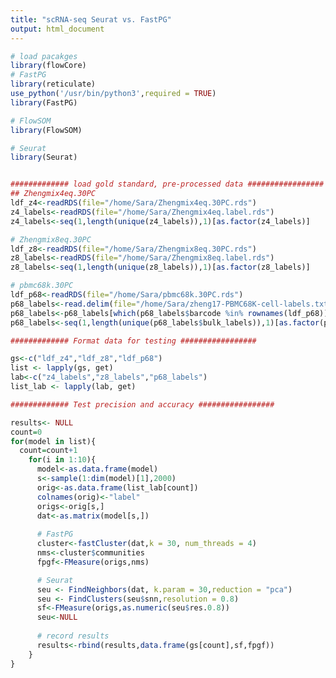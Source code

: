 ```yaml
---
title: "scRNA-seq Seurat vs. FastPG"
output: html_document
---
```


```r
# load pacakges
library(flowCore)
# FastPG
library(reticulate)
use_python('/usr/bin/python3',required = TRUE)
library(FastPG)

# FlowSOM
library(FlowSOM)

# Seurat
library(Seurat)


############# load gold standard, pre-processed data #################
## Zhengmix4eq.30PC
ldf_z4<-readRDS(file="/home/Sara/Zhengmix4eq.30PC.rds")
z4_labels<-readRDS(file="/home/Sara/Zhengmix4eq.label.rds")
z4_labels<-seq(1,length(unique(z4_labels)),1)[as.factor(z4_labels)]

# Zhengmix8eq.30PC
ldf_z8<-readRDS(file="/home/Sara/Zhengmix8eq.30PC.rds")
z8_labels<-readRDS(file="/home/Sara/Zhengmix8eq.label.rds")
z8_labels<-seq(1,length(unique(z8_labels)),1)[as.factor(z8_labels)]

# pbmc68k.30PC
ldf_p68<-readRDS(file="/home/Sara/pbmc68k.30PC.rds")
p68_labels<-read.delim(file="/home/Sara/zheng17-PBMC68K-cell-labels.txt")
p68_labels<-p68_labels[which(p68_labels$barcode %in% rownames(ldf_p68)),]
p68_labels<-seq(1,length(unique(p68_labels$bulk_labels)),1)[as.factor(p68_labels$bulk_labels)]

############# Format data for testing #################

gs<-c("ldf_z4","ldf_z8","ldf_p68")
list <- lapply(gs, get)
lab<-c("z4_labels","z8_labels","p68_labels")
list_lab <- lapply(lab, get)

############# Test precision and accuracy #################

results<- NULL
count=0
for(model in list){
  count=count+1
    for(i in 1:10){
      model<-as.data.frame(model)
      s<-sample(1:dim(model)[1],2000)
      orig<-as.data.frame(list_lab[count])
      colnames(orig)<-"label"
      origs<-orig[s,]
      dat<-as.matrix(model[s,])
      
      # FastPG
      cluster<-fastCluster(dat,k = 30, num_threads = 4)
      nms<-cluster$communities
      fpgf<-FMeasure(origs,nms)

      # Seurat
      seu <- FindNeighbors(dat, k.param = 30,reduction = "pca") 
      seu <- FindClusters(seu$snn,resolution = 0.8)
      sf<-FMeasure(origs,as.numeric(seu$res.0.8))
      seu<-NULL
     
      # record results
      results<-rbind(results,data.frame(gs[count],sf,fpgf))
    }
}

```


